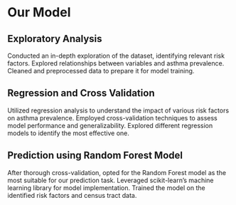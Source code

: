 # Our Model

## Exploratory Analysis

Conducted an in-depth exploration of the dataset, identifying relevant risk factors.
Explored relationships between variables and asthma prevalence.
Cleaned and preprocessed data to prepare it for model training.

## Regression and Cross Validation

Utilized regression analysis to understand the impact of various risk factors on asthma prevalence.
Employed cross-validation techniques to assess model performance and generalizability.
Explored different regression models to identify the most effective one.

## Prediction using Random Forest Model

After thorough cross-validation, opted for the Random Forest model as the most suitable for our prediction task.
Leveraged scikit-learn's machine learning library for model implementation.
Trained the model on the identified risk factors and census tract data.



